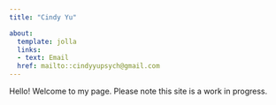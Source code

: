 ```yaml
---
title: "Cindy Yu"

about:
  template: jolla
  links:
  - text: Email
  href: mailto::cindyyupsych@gmail.com
---
```


Hello! Welcome to my page. Please note this site is a work in progress.
